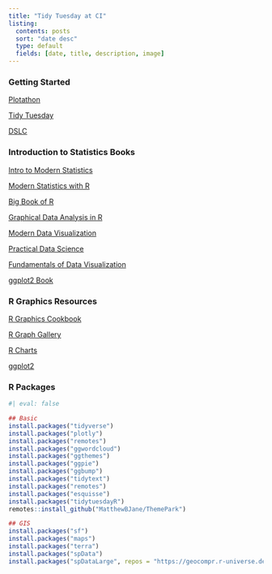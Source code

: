 ```yaml
---
title: "Tidy Tuesday at CI"
listing:
  contents: posts
  sort: "date desc"
  type: default
  fields: [date, title, description, image]
---
```



::: {.callout-note collapse="true" icon="false"}
### **Getting Started**

[Plotathon](https://www.inqs.info/p/plotathon/f24#/title-slide)

[Tidy Tuesday](https://tidytues.day/)

[DSLC](https://dslc.io/)

:::


::: {.callout-note collapse="true" icon="false"}
### **Introduction to Statistics Books**

[Intro to Modern Statistics](https://openintro-ims.netlify.app/)

[Modern Statistics with R](https://www.modernstatisticswithr.com/)

[Big Book of R](https://www.bigbookofr.com/)

[Graphical Data Analysis in R](http://www.gradaanwr.net/)

[Modern Data Visualization](https://rkabacoff.github.io/datavis/)

[Practical Data Science](https://m-clark.github.io/data-processing-and-visualization/)

[Fundamentals of Data Visualization](https://clauswilke.com/dataviz/)

[ggplot2 Book](https://ggplot2-book.org/)

:::

::: {.callout-note collapse="true" icon="false"}
### **R Graphics Resources**

[R Graphics Cookbook](https://r-graphics.org/)

[R Graph Gallery](https://r-graph-gallery.com/)

[R Charts](https://r-charts.com/)

[ggplot2](https://ggplot2.tidyverse.org/)


:::

::: {.callout-note collapse="true" icon="false"}
### **R Packages**

```r
#| eval: false

## Basic
install.packages("tidyverse")
install.packages("plotly")
install.packages("remotes")
install.packages("ggwordcloud")
install.packages("ggthemes")
install.packages("ggpie")
install.packages("ggbump")
install.packages("tidytext")
install.packages("remotes")
install.packages("esquisse")
install.packages("tidytuesdayR")
remotes::install_github("MatthewBJane/ThemePark")

## GIS
install.packages("sf")
install.packages("maps")
install.packages("terra")
install.packages("spData")
install.packages("spDataLarge", repos = "https://geocompr.r-universe.dev")

```
:::

